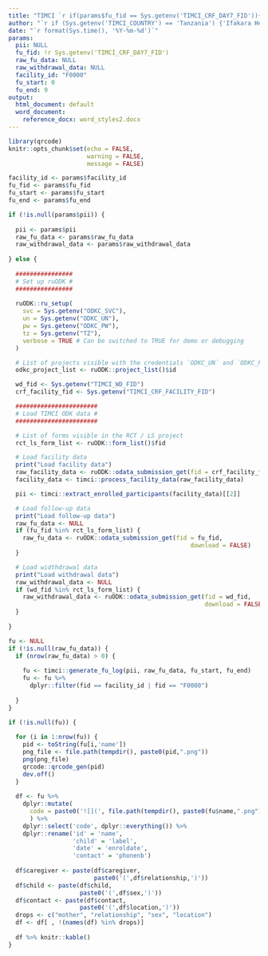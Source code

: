 ```yaml
---
title: "TIMCI `r if(params$fu_fid == Sys.getenv('TIMCI_CRF_DAY7_FID')){'Day 7'} else if(params$fu_fid == Sys.getenv('TIMCI_CRF_DAY28_FID')){'Day 28'}` follow-up - `r params$facility_id` Weekly log"
author: "`r if (Sys.getenv('TIMCI_COUNTRY') == 'Tanzania') {'Ifakara Health Institute (IHI)'} else if (Sys.getenv('TIMCI_COUNTRY') == 'India') {'King George s Medical University (KGMU)'} else if (Sys.getenv('TIMCI_COUNTRY') == 'Senegal') {'Université Cheikh Anta Diop de Dakar (UCAD)'} else if (Sys.getenv('TIMCI_COUNTRY') == 'Kenya') {'University of Nairobi (UoN)'} else if (Sys.getenv('TIMCI_COUNTRY') == 'Myanmar') {'Burnet Institute (BI)'} else {'Swiss Tropical and Public Health Institute (Swiss TPH)'}`"
date: "`r format(Sys.time(), '%Y-%m-%d')`"
params:
  pii: NULL
  fu_fid: !r Sys.getenv('TIMCI_CRF_DAY7_FID')
  raw_fu_data: NULL
  raw_withdrawal_data: NULL
  facility_id: "F0000"
  fu_start: 0
  fu_end: 9
output:
  html_document: default
  word_document:
    reference_docx: word_styles2.docx
---
```


```r

library(qrcode)
knitr::opts_chunk$set(echo = FALSE,
                      warning = FALSE,
                      message = FALSE)

```

```r

facility_id <- params$facility_id
fu_fid <- params$fu_fid
fu_start <- params$fu_start
fu_end <- params$fu_end

if (!is.null(params$pii)) {
  
  pii <- params$pii
  raw_fu_data <- params$raw_fu_data
  raw_withdrawal_data <- params$raw_withdrawal_data
  
} else {
  
  ################
  # Set up ruODK #
  ################
  
  ruODK::ru_setup(
    svc = Sys.getenv("ODKC_SVC"),
    un = Sys.getenv("ODKC_UN"),
    pw = Sys.getenv("ODKC_PW"),
    tz = Sys.getenv("TZ"),
    verbose = TRUE # Can be switched to TRUE for demo or debugging
  )

  # List of projects visible with the credentials `ODKC_UN` and `ODKC_PW`
  odkc_project_list <- ruODK::project_list()$id

  wd_fid <- Sys.getenv("TIMCI_WD_FID")
  crf_facility_fid <- Sys.getenv("TIMCI_CRF_FACILITY_FID")

  #######################
  # Load TIMCI ODK data #
  #######################

  # List of forms visible in the RCT / LS project
  rct_ls_form_list <- ruODK::form_list()$fid

  # Load facility data
  print("Load facility data")
  raw_facility_data <- ruODK::odata_submission_get(fid = crf_facility_fid)
  facility_data <- timci::process_facility_data(raw_facility_data)

  pii <- timci::extract_enrolled_participants(facility_data)[[2]]

  # Load follow-up data
  print("Load follow-up data")
  raw_fu_data <- NULL
  if (fu_fid %in% rct_ls_form_list) {
    raw_fu_data <- ruODK::odata_submission_get(fid = fu_fid,
                                                   download = FALSE)
  }

  # Load widthdrawal data
  print("Load withdrawal data")
  raw_withdrawal_data <- NULL
  if (wd_fid %in% rct_ls_form_list) {
    raw_withdrawal_data <- ruODK::odata_submission_get(fid = wd_fid,
                                                       download = FALSE)
  }
  
}
```

```r
fu <- NULL
if (!is.null(raw_fu_data)) {
  if (nrow(raw_fu_data) > 0) {
    
    fu <- timci::generate_fu_log(pii, raw_fu_data, fu_start, fu_end)
    fu <- fu %>%
      dplyr::filter(fid == facility_id | fid == "F0000")
    
  }
}
```

```r
if (!is.null(fu)) {
  
  for (i in 1:nrow(fu)) {
    pid <- toString(fu[i,'name'])
    png_file <- file.path(tempdir(), paste0(pid,".png"))
    png(png_file)
    qrcode::qrcode_gen(pid)
    dev.off()
  }
  
  df <- fu %>%
    dplyr::mutate(
      code = paste0('![](', file.path(tempdir(), paste0(fu$name,".png")), ')', '{width=0.75in}')
      ) %>%
    dplyr::select('code', dplyr::everything()) %>%
    dplyr::rename('id' = 'name',
                  'child' = 'label',
                  'date' = 'enroldate',
                  'contact' = 'phonenb')
  
  df$caregiver <- paste(df$caregiver,
                        paste0('(',df$relationship,')'))
  df$child <- paste(df$child,
                    paste0('(',df$sex,')'))
  df$contact <- paste(df$contact,
                    paste0('(',df$location,')'))
  drops <- c("mother", "relationship", "sex", "location")
  df <- df[ , !(names(df) %in% drops)]
  
  df %>% knitr::kable()
}
```
